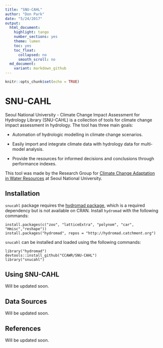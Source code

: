 ```yaml
---
title: "SNU-CAHL"
author: "Don Park"
date: "5/24/2017"
output:
  html_document:
    highlight: tango
    number_sections: yes
    theme: lumen
    toc: yes
    toc_float:
      collapsed: no
      smooth_scroll: no
  md_document:
    variant: markdown_github
---
```


```r
knitr::opts_chunk$set(echo = TRUE)
```

# SNU-CAHL

Seoul National University - Climate Change Impact Assessment for Hydrology Library (SNU-CAHL) is a collection of tools for climate change impact assessment in hydrology.  The tool has three main goals:

* Automation of hydrologic modelling in climate change scenarios.

* Easily import and integrate climate data with hydrology data for multi-model analysis.

* Provide the resources for informed decisions and conclusions through performance indexes.

This tool was made by the Research Group for [Climate Change Adaptation in Water Resources](http://ccawr.snu.ac.kr) at Seoul National University.

## Installation

`snucahl` package requires the [hydromad package](http://hydromad.catchment.org/), which is a required dependency but is not available on CRAN.  Install `hydromad` with the following commands:

```
install.packages(c("zoo", "latticeExtra", "polynom", "car", "Hmisc","reshape"))
install.packages("hydromad", repos = "http://hydromad.catchment.org")
```

`snucahl` can be installed and loaded using the following commands:

```
library("hydromad")
devtools::install_github("CCAWR/SNU-CAHL")
library("snucahl")
```


## Using SNU-CAHL

Will be updated soon. 

## Data Sources

Will be updated soon. 

## References

Will be updated soon.

